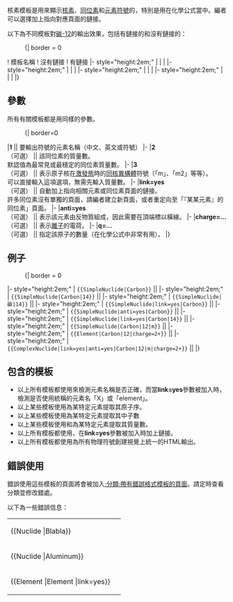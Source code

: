 {{Lua|icononly=on|Module:Element}}
核素模板是用來顯示[[核素]]、[[同位素]]和[[元素符號]]的，特別是用在化學公式當中。編者可以選擇加上指向對應頁面的鏈接。

以下為不同模板對[[碳-12]]的輸出效果，包括有鏈接的和沒有鏈接的：
:{| border = 0
! 模板名稱
! 沒有鏈接
! 有鏈接
|- style="height:2em;"
| {{tl|Element}}
| {{Element|Carbon|12}}
| {{Element|link=yes|Carbon}}
|- style="height:2em;"
| {{tl|SimpleNuclide}}
| {{SimpleNuclide|Carbon|12}}
| {{SimpleNuclide|link=yes|Carbon|12}}
|- style="height:2em;"
| {{tl|Nuclide}}
| {{Nuclide|Carbon|12}}
| {{Nuclide|link=yes|Carbon|12}}
|- style="height:2em;"
| {{tl|ComplexNuclide}}
| {{ComplexNuclide|Carbon|12}}
| {{ComplexNuclide|link=yes|Carbon|12}}
|}

== 參數 ==
所有有關模板都是用同樣的參數。
:{| border=0
|'''1''' || 要輸出符號的元素名稱（中文、英文或符號）
|-
|'''2'''<BR/>（可選） || 該同位素的質量數。<BR/>默認值為最常見或最穩定的同位素質量數。
|-
|'''3'''<BR/>（可選）  || 表示原子核在[[激發態]]時的[[同核異構體]]符號（「m」、「m2」等等）。<BR/>可以直接輸入這項選項，無需先輸入質量數。
|-
|'''link=yes'''<BR/>（可選）  || 自動加上指向相關元素或同位素頁面的鏈接。<BR/>許多同位素沒有單獨的頁面，請編者建立新頁面，或者重定向至「『某某元素』的同位素」頁面。
|-
|'''anti=yes'''<BR/>（可選）  || 表示該元素由反物質組成，因此需要在頂端標以橫線。
|-
|'''charge=...'''<BR/>（可選） || 表示[[離子]]的電荷。
|-
|'''q=...'''<BR/>（可選） || 指定該原子的數量（在化學公式中非常有用）。
|}

== 例子 ==
:{| border = 0
|- style="height:2em;"
| <code><nowiki>{{SimpleNuclide|Carbon}}</nowiki></code>             || {{SimpleNuclide|Carbon}}
|- style="height:2em;"
| <code><nowiki>{{SimpleNuclide|Carbon|14}}</nowiki></code>          || {{SimpleNuclide|Carbon|14}}
|- style="height:2em;"
| <code><nowiki>{{SimpleNuclide|碳|14}}</nowiki></code>          || {{SimpleNuclide|Carbon|14}}
|- style="height:2em;"
| <code><nowiki>{{SimpleNuclide|link=yes|Carbon}}</nowiki></code>    || {{SimpleNuclide|link=yes|Carbon}}
|- style="height:2em;"
| <code><nowiki>{{SimpleNuclide|anti=yes|Carbon}}</nowiki></code>    || {{SimpleNuclide|anti=yes|Carbon}}
|- style="height:2em;"
| <code><nowiki>{{SimpleNuclide|link=yes|Carbon|14}}</nowiki></code> || {{SimpleNuclide|link=yes|Carbon|14}}
|- style="height:2em;"
| <code><nowiki>{{SimpleNuclide|Carbon|12|m}}</nowiki></code>        || {{SimpleNuclide|Carbon|12|m}}
|- style="height:2em;"
| <code><nowiki>{{Element|Carbon|12|charge=2+}}</nowiki></code>       || {{Element|Carbon|12|charge=2+}}
|- style="height:2em;"
| <code><nowiki>{{ComplexNuclide|link=yes|anti=yes|Carbon|12|m|charge=2+}}</nowiki></code>    || {{ComplexNuclide|link=yes|anti=yes|Carbon|12|m|charge=2+}}
|}

== 包含的模板 ==
* 以上所有模板都使用{{tl|ProtonsForElement}}來檢測元素名稱是否正確，而當'''link=yes'''參數被加入時，檢測是否使用統稱的元素名「X」或「element」。
* 以上某些模板使用{{tl|ProtonsForElement}}為某特定元素提取其原子序。
* 以上某些模板使用{{tl|NeutronsForElement}}為某特定元素提取其中子數
* 以上某些模板使用{{tl|ProtonsForElement}}和{{tl|NeutronsForElement}}為某特定元素提取其質量數。
* 以上所有模板都使用{{tl|LinkForElement}}，在'''link=yes'''參數被加入時加上鏈接。
* 以上所有模板都使用{{tl|PhysicsParticle}}為所有物理符號創建視覺上統一的HTML輸出。

== 錯誤使用 ==
錯誤使用這些模板的頁面將會被加入[[:分類:帶有錯誤格式模板的頁面]]。請定時查看分類並修改錯處。

以下為一些錯誤信息：
<!-- 編者請注意：以下全部加上的「nocategory=true」是為了防止本頁面被加入到分類:帶有錯誤格式模板的頁面。請不要移除。 -->
{| border=0
|<nowiki>{{Nuclide |Blabla}}</nowiki> || {{Nuclide |Blabla |nocategory=true}}
|-
|<nowiki>{{Nuclide |Aluminum}}</nowiki> || {{Nuclide |Aluminum |nocategory=true}}
|-
|<nowiki>{{Element |Element |link=yes}}</nowiki> || {{Element |Element |link=yes |nocategory=true}}
|}
{{元素週期表/編輯說明}}
<noinclude></noinclude>